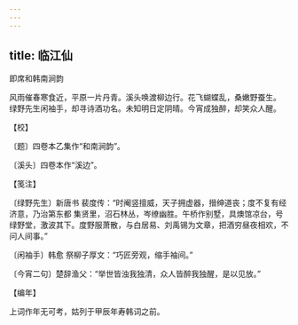 ```yaml
---
---
---
```

title: 临江仙
---



即席和韩南涧韵





风雨催春寒食近，平原一片丹青。溪头唤渡柳边行。花飞蝴蝶乱，桑嫩野蚕生。　绿野先生闲袖手，却寻诗酒功名。未知明日定阴晴。今宵成独醉，却笑众人醒。





【校】


〔题〕四卷本乙集作“和南涧韵”。

〔溪头〕四卷本作“溪边”。





【笺注】


〔绿野先生〕新唐书 裴度传：“时阉竖擅威，天子拥虚器，搢绅道丧；度不复有经济意，乃治第东都 集贤里，沼石林丛，岑缭幽胜。午桥作别墅，具燠馆凉台，号绿野堂，激波其下。度野服萧散，与白居易、刘禹锡为文章，把酒穷昼夜相欢，不问人间事。”

〔闲袖手〕韩愈 祭柳子厚文：“巧匠旁观，缩手袖间。”

〔今宵二句〕楚辞渔父：“举世皆浊我独清，众人皆醉我独醒，是以见放。”





【编年】


上词作年无可考，姑列于甲辰年寿韩词之前。